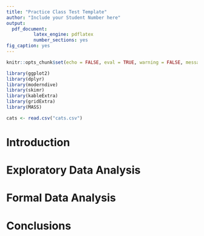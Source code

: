 ```yaml
---
title: "Practice Class Test Template"
author: "Include your Student Number here"
output:
  pdf_document:
          latex_engine: pdflatex
          number_sections: yes
fig_caption: yes
---
```


```r
knitr::opts_chunk$set(echo = FALSE, eval = TRUE, warning = FALSE, message = FALSE, comment = NA)
```

```r
library(ggplot2)
library(dplyr)
library(moderndive)
library(skimr)
library(kableExtra)
library(gridExtra)
library(MASS)
```

```r
cats <- read.csv("cats.csv")
```

# Introduction {#sec:Intro}


# Exploratory Data Analysis {#sec:EDA}


# Formal Data Analysis {#sec:FDA}


# Conclusions {#sec:Conc}
